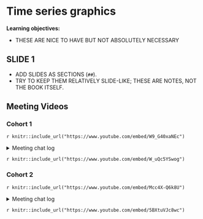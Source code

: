 # Time series graphics

**Learning objectives:**

- THESE ARE NICE TO HAVE BUT NOT ABSOLUTELY NECESSARY

## SLIDE 1

- ADD SLIDES AS SECTIONS (`##`).
- TRY TO KEEP THEM RELATIVELY SLIDE-LIKE; THESE ARE NOTES, NOT THE BOOK ITSELF.

## Meeting Videos

### Cohort 1

`r knitr::include_url("https://www.youtube.com/embed/W9_G40xaNEc")`

<details>
<summary> Meeting chat log </summary>

```
00:25:26	Ricardo Serrano:	https://robjhyndman.com/hyndsight/cyclicts/
```
</details>

`r knitr::include_url("https://www.youtube.com/embed/W_uQc5YSwog")`


### Cohort 2

`r knitr::include_url("https://www.youtube.com/embed/Mcc4X-Q6k8U")`

<details>
<summary> Meeting chat log </summary>

```
00:08:11	Ricardo Serrano:	tinetk
00:08:15	Ricardo Serrano:	tiemtk
00:08:19	Ricardo Serrano:	timetk
00:08:47	Federica Gazzelloni:	CRAN - Package timetk: https://cran.r-project.org/web/packages/timetk/index.html
00:09:10	Federica Gazzelloni:	Vignette: https://cran.r-project.org/web/packages/timetk/vignettes/TK04_Plotting_Time_Series.html
00:14:28	Federica Gazzelloni:	tsibble: https://tsibble.tidyverts.org/
```
</details>

`r knitr::include_url("https://www.youtube.com/embed/5BXtuVJc8wc")`
